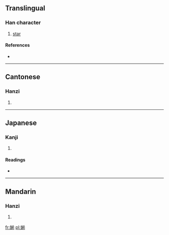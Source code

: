 ==Translingual==

===Han character===
{{Han char|rn=38|rad=女|as=09|sn=12|four=4842<sub>1</sub>|canj=女廿月弓 (VTBN)}}

# [[star]]

====References====
* {{Han ref|kx=0266.250|dkj=06486|dj=0533.290|hdz=21068.160|uh=5A8A|ud=23178|bh=D8C4|bd=55492}}

----

==Cantonese==

===Hanzi===
{{yue-hanzi|jyut=|y=chin4}}

# {{defn|lang=yue|sort=女09}}

----

==Japanese==

===Kanji===
{{ja-kanji|grade=|rs=女09}}

# {{defn|lang=ja|sort=女09}}

====Readings====
* {{ja-readings|on=[[せん]] (sen), [[ぜん]] (zen), [[し]] (shi)|kun=}}

----

==Mandarin==

===Hanzi===
{{cmn-hanzi|pin=[[qián]] ([[qian2]])|wg=ch'ien<sup>2</sup>}}

# {{defn|lang=cmn|sort=女09}}

[[fr:媊]]
[[pl:媊]]